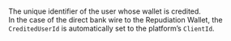 <ResponseField name="CreditedUserId" type="string"   
default="**Default value:** ">    
The unique identifier of the user whose wallet is credited.  
In the case of the direct bank wire to the Repudiation Wallet, the `CreditedUserId` is automatically set to the platform’s `ClientId`.  
</ResponseField>
